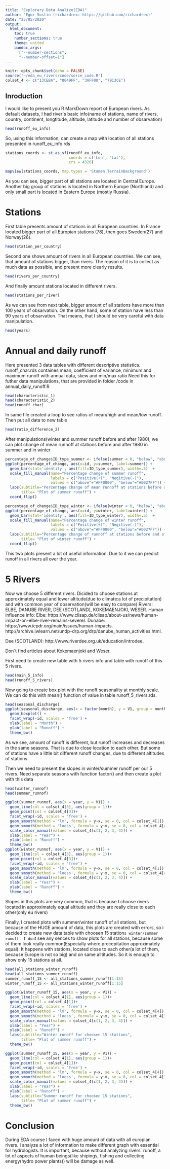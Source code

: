 ```yaml
---
title: "Explorary Data Analize(EDA)"
author: 'Egor Suslin (richardrex: https://github.com/richardrex)'
date: "25/05/2020"
output: 
  html_document:
    toc: true
    number_sections: true
    theme: united
    pandoc_args: 
      ["--number-sections",
      "--number-offset=1"]
---
```

```r
knitr::opts_chunk$set(echo = FALSE)
source('~/eda_eu_rivers/code/sorce_code.R')
colset_4 <- c("13CEBA", "0049FF", "3AFF00", "7913CE")
```
## Inroduction


I would like to present you R MarkDown report of European rivers. As default datasets,
I had river`s basic info(name of stations, name of rivers, country, continent, longtitude, altitude, latitude and number of obsarvation)


```r
head(runoff_eu_info)

```


So, using this information, can create a map with location of all stations presented in runoff_eu_info.rds


```r
stations_coords <- st_as_sf(runoff_eu_info,
                            coords = c('Lon', 'Lat'),
                            crs = 4326)

mapview(stations_coords, map.types = 'Stamen.TerrainBackground')

```


As you can see, bigger part of all stations are located in Central Europe. Another big group of stations is located in Northern Europe (Northland) and only small part is located in Eastern Europe (mostly Russia).

# Stations
First table presents amount of stations in all European countries.
In France located bigger part of all Europian stations (78), then goes Sweden(27) and Norway(26).


```r
head(station_per_country)
```


Second one shows amount of rivers in all European countries.
We can see, that amount of stations bigger, than rivers.
The reason of it is to collect as much data as possible, and present more clearly results.


```r
head(rivers_per_country)
```


And finally amount stations located in different rivers.


```r
head(stations_per_river)
```


As we can see from next table, bigger amount of all stations have more than 100 years of obsarvation.
On the other hand, some of station have less than 90 years of obsarvation.
That means, that I should be very careful with data manipulation.


```r
head(years)
```


# Annual and daily runoff
Here presented 3 data tables with different descriptive statistics.
runoff_char.rds containes mean, coefficient of variance, minimum and maximum runoff with annual data, skew and min/max ratio
Need this for futher data manipulations, that are provided in folder /code in 
annual_daily_runoff.R


```r
head(characteristic_1)
head(characteristic_2)
head(runoff_char)
```


In same file created a loop to see ratios of mean/high and mean/low runoff.
Then put all data to new table


```r
head(ratio_difference_2)
```


After manipulations(winter and summer runoff before and after 1980), we can plot change of mean runnoff at stations before and after 1980 in summer and in winter


```r
percentage_of_change$ID_type_summer <- ifelse(summer < 0, "below", "above")
ggplot(percentage_of_change, aes(x=id, y=summer, label=summer)) + 
  geom_bar(stat='identity', aes(fill=ID_type_summer), width=.5)  +
  scale_fill_manual(name="Percentage change of summer runoff", 
                    labels = c("Positive(+)", "Negitive(-)"), 
                    values = c("above"="#FF0000", "below"="#0027FF")) + 
  labs(subtitle="Percentage change of mean runnoff at stations before and after 1980", 
       title= "Plot of summer runoff") + 
  coord_flip()
```
```r
percentage_of_change$ID_type_winter <- ifelse(winter < 0, "below", "above")
ggplot(percentage_of_change, aes(x=id, y=winter, label=winter)) + 
  geom_bar(stat='identity', aes(fill=ID_type_winter), width=.5)  +
  scale_fill_manual(name="Percentage change of winter runoff", 
                    labels = c("Positive(+)", "Negitive(-)"), 
                    values = c("above"="#FF0000", "below"="#0027FF")) + 
  labs(subtitle="Percentage change of runnoff at stations before and after 1980", 
       title= "Plot of winter runoff") + 
  coord_flip()
```

This two plots present a lot of useful information. Due to it we can predict runoff in all rivers all over the year.

# 5 Rivers
Now we choose 5 different rivers. Dicided to choose stations at approximately equal and lower altitude(due to climate:a lot of precipitation) and with common year of observation(will be easy to compare)
Rivers:
ELBE, DANUBE RIVER, DEE (SCOTLAND), KOKEMAENJOKI, WESER.
Human influence info:
Elbe: https://www.clisap.de/clisap/about-us/news/human-impact-on-elbe-river-remains-severe/.
Dunabe: https://www.icpdr.org/main/issues/human-impacts.
http://archive.iwlearn.net/undp-drp.org/drp/danube_human_activities.html.

Dee (SCOTLAND): http://www.riverdee.org.uk/education/introdee.

Don`t find articles about Kokemaenjoki and Weser.

First need to create new table with 5 rivers info and table with runoff of this 5 rivers.
```r
head(main_5_info)
head(runoff_5_rivers)
```

Now going to create box plot with the runoff seasonality at monthly scale.
We can do this with mean() function of value in table runoff_5_rivers.rds.

```r
head(seasonal_discharge)
ggplot(seasonal_discharge, aes(x = factor(month), y = V1, group = month)) +
  geom_boxplot() +
  facet_wrap(~id, scales = 'free') +
  xlab(label = "Month") +
  ylab(label = "Runoff") +
  theme_bw()
```


As we see, amount of runoff is different, but runoff increases and decreases in the same seasons. That is due to close location to each other. But some of stations have a little bit different runoff changes, due to different altitudes of stations.


Then we need to present the slopes in winter/summer runoff per our 5 rivers. Need separate seasons with function factor() and then create a plot with this data 
```r
head(winter_runnof)
head(summer_runnof)

ggplot(summer_runnof, aes(x = year, y = V1)) +
  geom_line(col = colset_4[3], aes(group = 1))+
  geom_point(col = colset_4[3])+
  facet_wrap(~id, scales = 'free') +
  geom_smooth(method = 'lm', formula = y~x, se = 0, col = colset_4[1]) +
  geom_smooth(method = 'loess', formula = y~x, se = 0, col = colset_4[4]) +
  scale_color_manual(values = colset_4[c(1, 2, 3, 4)]) +
  xlab(label = "Year") +
  ylab(label = "Runoff") +
  theme_bw()
ggplot(winter_runnof, aes(x = year, y = V1)) +
  geom_line(col = colset_4[3], aes(group = 1))+
  geom_point(col = colset_4[3])+
  facet_wrap(~id, scales = 'free') +
  geom_smooth(method = 'lm', formula = y~x, se = 0, col = colset_4[1]) +
  geom_smooth(method = 'loess', formula = y~x, se = 0, col = colset_4[4]) +
  scale_color_manual(values = colset_4[c(1, 2, 3, 4)]) +
  xlab(label = "Year") +
  ylab(label = "Runoff") +
  theme_bw()

```


Slopes in this plots are very common, that is because I choose rivers located in approximately equal altitude and they are really close to each other(only eu rivers)

Finally, I created plots with summer/winter runoff of all stations, but because of the HUGE amount of data, this plots are created with errors, so i decided to create new data table with choosen 15 station`s winter/summer runoff.
I don`t see any sences to show plots for all stations, because some of them look really common(Especially where precepitation approximately equal). It happens with stations, located close to each other(a lot of them, because Europe is not so big) and on same alltitudes. So it is enough to show only 15 stations at all.
```r
head(all_stations_winter_runoff)
head(all_stations_summer_runoff)
summer_runoff_15 <- all_stations_summer_runoff[1:15]
winter_runoff_15 <- all_stations_winter_runoff[1:15]

```

```r
ggplot(winter_runoff_15, aes(x = year, y = V1)) +
  geom_line(col = colset_4[1], aes(group = 1))+
  geom_point(col = colset_4[1])+
  facet_wrap(~id, scales = 'free') +
  geom_smooth(method = 'lm', formula = y~x, se = 0, col = colset_4[4]) +
  geom_smooth(method = 'loess', formula = y~x, se = 0, col = colset_4[3]) +
  scale_color_manual(values = colset_4[c(1, 2, 3, 4)]) +
  xlab(label = "Year") +
  ylab(label = "Runoff") +
  labs(subtitle="Winter runoff for choosen 15 stations", 
       title= "Plot of summer runoff") +
  theme_bw()

ggplot(summer_runoff_15, aes(x = year, y = V1)) +
  geom_line(col = colset_4[1], aes(group = 1))+
  geom_point(col = colset_4[1])+
  facet_wrap(~id, scales = 'free') +
  geom_smooth(method = 'lm', formula = y~x, se = 0, col = colset_4[4]) +
  geom_smooth(method = 'loess', formula = y~x, se = 0, col = colset_4[3]) +
  scale_color_manual(values = colset_4[c(1, 2, 3, 4)]) +
  xlab(label = "Year") +
  ylab(label = "Runoff") +
  labs(subtitle="Summer runoff for choosen 15 stations", 
       title= "Plot of summer runoff") +
  theme_bw()
```


# Conclusion
During EDA course I faced with huge amount of data with all europian rivers. I analyze a lot of information to make different graph with essential for hydrologists. It is important, because without analyzing rivers` runoff, a lot of aspects of human beings(like shipings, fishing and collecting energy(hydro power plants)) will be damage as well.


